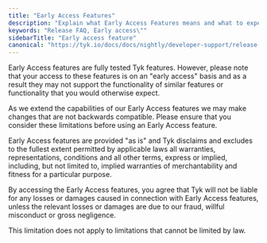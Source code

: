 ```yaml
---
title: "Early Access Features"
description: "Explain what Early Access Features means and what to expect"
keywords: "Release FAQ, Early access\""
sidebarTitle: "Early access feature"
canonical: "https://tyk.io/docs/docs/nightly/developer-support/release-types/early-access-feature"
---
```


Early Access features are fully tested Tyk features. However, please note that your access to these features is on an "early access" basis and as a result they may not support the functionality of similar features or functionality that you would otherwise expect. 

As we extend the capabilities of our Early Access features we may make changes that are not backwards compatible. Please ensure that you consider these limitations before using an Early Access feature. 

Early Access features are provided "as is" and Tyk disclaims and excludes to the fullest extent permitted by applicable laws all warranties, representations, conditions and all other terms, express or implied, including, but not limited to, implied warranties of merchantability and fitness for a particular purpose. 

By accessing the Early Access features, you agree that Tyk will not be liable for any losses or damages caused in connection with Early Access features, unless the relevant losses or damages are due to our fraud, willful misconduct or gross negligence. 

This limitation does not apply to limitations that cannot be limited by law.
